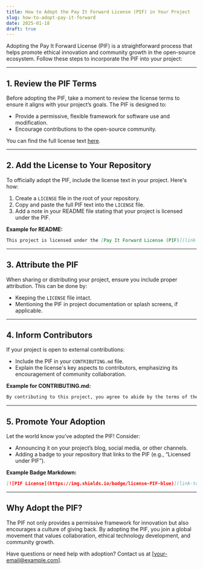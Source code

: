 ```yaml
---
title: How to Adopt the Pay It Forward License (PIF) in Your Project
slug: how-to-adopt-pay-it-forward
date: 2025-01-18
draft: true
---
```


Adopting the Pay It Forward License (PIF) is a straightforward process that helps promote ethical innovation and community growth in the open-source ecosystem. Follow these steps to incorporate the PIF into your project:

---

## 1. Review the PIF Terms
Before adopting the PIF, take a moment to review the license terms to ensure it aligns with your project’s goals. The PIF is designed to:
- Provide a permissive, flexible framework for software use and modification.
- Encourage contributions to the open-source community.

You can find the full license text [here](/license).

---

## 2. Add the License to Your Repository
To officially adopt the PIF, include the license text in your project. Here's how:
1. Create a `LICENSE` file in the root of your repository.
2. Copy and paste the full PIF text into the `LICENSE` file.
3. Add a note in your README file stating that your project is licensed under the PIF.

**Example for README:**
```markdown
This project is licensed under the [Pay It Forward License (PIF)](link-to-license).
```

---

## 3. Attribute the PIF
When sharing or distributing your project, ensure you include proper attribution. This can be done by:
- Keeping the `LICENSE` file intact.
- Mentioning the PIF in project documentation or splash screens, if applicable.

---

## 4. Inform Contributors
If your project is open to external contributions:
- Include the PIF in your `CONTRIBUTING.md` file.
- Explain the license's key aspects to contributors, emphasizing its encouragement of community collaboration.

**Example for CONTRIBUTING.md:**
```markdown
By contributing to this project, you agree to abide by the terms of the Pay It Forward License (PIF), which encourages contributions to the open-source community.
```

---

## 5. Promote Your Adoption
Let the world know you’ve adopted the PIF! Consider:
- Announcing it on your project’s blog, social media, or other channels.
- Adding a badge to your repository that links to the PIF (e.g., “Licensed under PIF”).

**Example Badge Markdown:**
```markdown
[![PIF License](https://img.shields.io/badge/license-PIF-blue)](link-to-license)
```

---

## Why Adopt the PIF?
The PIF not only provides a permissive framework for innovation but also encourages a culture of giving back. By adopting the PIF, you join a global movement that values collaboration, ethical technology development, and community growth.

Have questions or need help with adoption? Contact us at [your-email@example.com].
